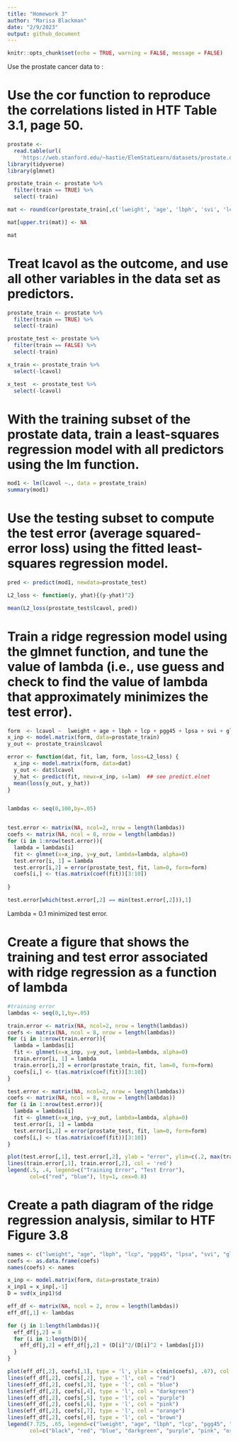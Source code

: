 ```yaml
---
title: "Homework 3"
author: "Marisa Blackman"
date: "2/9/2023"
output: github_document
---
```


```r
knitr::opts_chunk$set(echo = TRUE, warning = FALSE, message = FALSE)
```

Use the prostate cancer data to :

# Use the cor function to reproduce the correlations listed in HTF Table 3.1, page 50.

```r
prostate <- 
  read.table(url(
    'https://web.stanford.edu/~hastie/ElemStatLearn/datasets/prostate.data'))
library(tidyverse)
library(glmnet)

prostate_train <- prostate %>%
  filter(train == TRUE) %>% 
  select(-train)

mat <- round(cor(prostate_train[,c('lweight', 'age', 'lbph', 'svi', 'lcp', 'gleason', 'pgg45')], prostate_train[,c('lcavol', 'lweight', 'age', 'lbph', 'svi', 'lcp', 'gleason')]), 3)

mat[upper.tri(mat)] <- NA

mat
```


# Treat lcavol as the outcome, and use all other variables in the data set as predictors.

```r
prostate_train <- prostate %>%
  filter(train == TRUE) %>% 
  select(-train)

prostate_test <- prostate %>%
  filter(train == FALSE) %>% 
  select(-train)

x_train <- prostate_train %>%
  select(-lcavol)

x_test  <- prostate_test %>%
  select(-lcavol)
```


# With the training subset of the prostate data, train a least-squares regression model with all predictors using the lm function.

```r
mod1 <- lm(lcavol ~., data = prostate_train)
summary(mod1)
```


# Use the testing subset to compute the test error (average squared-error loss) using the fitted least-squares regression model.

```r
pred <- predict(mod1, newdata=prostate_test)

L2_loss <- function(y, yhat){(y-yhat)^2}

mean(L2_loss(prostate_test$lcavol, pred))

```


# Train a ridge regression model using the glmnet function, and tune the value of lambda (i.e., use guess and check to find the value of lambda that approximately minimizes the test error).

```r
form  <- lcavol ~  lweight + age + lbph + lcp + pgg45 + lpsa + svi + gleason
x_inp <- model.matrix(form, data=prostate_train)
y_out <- prostate_train$lcavol

error <- function(dat, fit, lam, form, loss=L2_loss) {
  x_inp <- model.matrix(form, data=dat)
  y_out <- dat$lcavol
  y_hat <- predict(fit, newx=x_inp, s=lam)  ## see predict.elnet
  mean(loss(y_out, y_hat))
}


lambdas <- seq(0,100,by=.05)


test.error <- matrix(NA, ncol=2, nrow = length(lambdas))
coefs <- matrix(NA, ncol = 8, nrow = length(lambdas))
for (i in 1:nrow(test.error)){
  lambda = lambdas[i]
  fit <- glmnet(x=x_inp, y=y_out, lambda=lambda, alpha=0)
  test.error[i, 1] = lambda
  test.error[i,2] = error(prostate_test, fit, lam=0, form=form)
  coefs[i,] <- t(as.matrix(coef(fit))[3:10])
  
}

test.error[which(test.error[,2] == min(test.error[,2])),1]
```

Lambda = 0.1 minimized test error. 

# Create a figure that shows the training and test error associated with ridge regression as a function of lambda

```r
#training error 
lambdas <- seq(0,1,by=.05)

train.error <- matrix(NA, ncol=2, nrow = length(lambdas))
coefs <- matrix(NA, ncol = 8, nrow = length(lambdas))
for (i in 1:nrow(train.error)){
  lambda = lambdas[i]
  fit <- glmnet(x=x_inp, y=y_out, lambda=lambda, alpha=0)
  train.error[i, 1] = lambda
  train.error[i,2] = error(prostate_train, fit, lam=0, form=form)
  coefs[i,] <- t(as.matrix(coef(fit))[3:10])
}

test.error <- matrix(NA, ncol=2, nrow = length(lambdas))
coefs <- matrix(NA, ncol = 8, nrow = length(lambdas))
for (i in 1:nrow(test.error)){
  lambda = lambdas[i]
  fit <- glmnet(x=x_inp, y=y_out, lambda=lambda, alpha=0)
  test.error[i, 1] = lambda
  test.error[i,2] = error(prostate_test, fit, lam=0, form=form)
  coefs[i,] <- t(as.matrix(coef(fit))[3:10])
}

plot(test.error[,1], test.error[,2], ylab = "error", ylim=c(.2, max(train.error[,2])), type = 'l', col= 'blue', xlab= "lambda")
lines(train.error[,1], train.error[,2], col = 'red')
legend(.5, .4, legend=c("Training Error", "Test Error"),
       col=c("red", "blue"), lty=1, cex=0.8)

```


# Create a path diagram of the ridge regression analysis, similar to HTF Figure 3.8

```r
names <- c("lweight", "age", "lbph", "lcp", "pgg45", "lpsa", "svi", "gleason")
coefs <- as.data.frame(coefs)
names(coefs) <- names

x_inp <- model.matrix(form, data=prostate_train)
x_inp1 = x_inp[,-1]
D = svd(x_inp1)$d

eff_df <- matrix(NA, ncol = 2, nrow = length(lambdas))
eff_df[,1] <- lambdas

for (j in 1:length(lambdas)){
  eff_df[j,2] = 0
  for (i in 1:length(D)){
    eff_df[j,2] = eff_df[j,2] + (D[i]^2/(D[i]^2 + lambdas[j]))
  }
}

plot(eff_df[,2], coefs[,1], type = 'l', ylim = c(min(coefs), .67), col = "black", xlab = "effective df", ylab = "coef est")
lines(eff_df[,2], coefs[,2], type = 'l', col = "red")
lines(eff_df[,2], coefs[,3], type = 'l', col = "blue")
lines(eff_df[,2], coefs[,4], type = 'l', col = "darkgreen")
lines(eff_df[,2], coefs[,5], type = 'l', col = "purple")
lines(eff_df[,2], coefs[,6], type = 'l', col = "pink")
lines(eff_df[,2], coefs[,7], type = 'l', col = "orange")
lines(eff_df[,2], coefs[,8], type = 'l', col = "brown")
legend(7.725, .65, legend=c("lweight", "age", "lbph", "lcp", "pgg45", "lpsa", "svi", "gleason"),
       col=c("black", "red", "blue", "darkgreen", "purple", "pink", "orange", "brown"), lty=1, cex=0.8)




```

